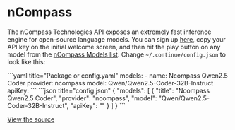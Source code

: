 
# nCompass

The nCompass Technologies API exposes an extremely fast inference engine for open-source language models. You can sign up [here](https://app.ncompass.tech/api-settings), copy your API key on the initial welcome screen, and then hit the play button on any model from the [nCompass Models list](https://ncompass.tech/models). Change `~/.continue/config.json` to look like this:

<Tabs groupId="config-example">
   <TabItem value="yaml" label="YAML">
   ```yaml title="Package or config.yaml"
   models:
     - name: Ncompass Qwen2.5 Coder
       provider: ncompass
       model: Qwen/Qwen2.5-Coder-32B-Instruct
       apiKey: <YOUR_NCOMPASS_API_KEY>
   ```
   </TabItem>
   <TabItem value="json" label="JSON">
	```json title="config.json"
	{
      "models": [
        {
          "title": "Ncompass Qwen2.5 Coder",
          "provider": "ncompass",
          "model": "Qwen/Qwen2.5-Coder-32B-Instruct",
          "apiKey": "<YOUR_NCOMPASS_API_KEY>"
        }
      ]
	}
    ```
   </TabItem>
</Tabs>

[View the source](https://github.com/continuedev/continue/blob/main/core/llm/llms/NCompass.ts)

